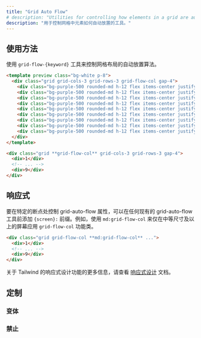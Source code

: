 ```yaml
---
title: "Grid Auto Flow"
# description: "Utilities for controlling how elements in a grid are auto-placed."
description: "用于控制网格中元素如何自动放置的工具。"
---
```




<!-- ## Usage -->
## 使用方法

<!-- Use the `grid-flow-{keyword}` utilities to control how the auto-placement algorithm works for a grid layout. -->
使用 `grid-flow-{keyword}` 工具来控制网格布局的自动放置算法。

```html purple
<template preview class="bg-white p-8">
  <div class="grid grid-cols-3 grid-rows-3 grid-flow-col gap-4">
    <div class="bg-purple-500 rounded-md h-12 flex items-center justify-center text-white text-2xl font-extrabold">1</div>
    <div class="bg-purple-500 rounded-md h-12 flex items-center justify-center text-white text-2xl font-extrabold">2</div>
    <div class="bg-purple-500 rounded-md h-12 flex items-center justify-center text-white text-2xl font-extrabold">3</div>
    <div class="bg-purple-500 rounded-md h-12 flex items-center justify-center text-white text-2xl font-extrabold">4</div>
    <div class="bg-purple-500 rounded-md h-12 flex items-center justify-center text-white text-2xl font-extrabold">5</div>
    <div class="bg-purple-500 rounded-md h-12 flex items-center justify-center text-white text-2xl font-extrabold">6</div>
    <div class="bg-purple-500 rounded-md h-12 flex items-center justify-center text-white text-2xl font-extrabold">7</div>
    <div class="bg-purple-500 rounded-md h-12 flex items-center justify-center text-white text-2xl font-extrabold">8</div>
    <div class="bg-purple-500 rounded-md h-12 flex items-center justify-center text-white text-2xl font-extrabold">9</div>
  </div>
</template>

<div class="grid **grid-flow-col** grid-cols-3 grid-rows-3 gap-4">
  <div>1</div>
  <!-- ... -->
  <div>9</div>
</div>
```

<!-- ## Responsive -->
## 响应式

<!-- To control the grid-auto-flow property at a specific breakpoint, add a `{screen}:` prefix to any existing grid-auto-flow utility. For example, use `md:grid-flow-col` to apply the `grid-flow-col` utility at only medium screen sizes and above. -->
要在特定的断点处控制 grid-auto-flow 属性，可以在任何现有的 grid-auto-flow 工具前添加 `{screen}:` 前缀。例如，使用 `md:grid-flow-col` 来仅在中等尺寸及以上的屏幕应用 `grid-flow-col` 功能类。

```html
<div class="grid grid-flow-col **md:grid-flow-col** ...">
  <div>1</div>
  <!-- ... -->
  <div>9</div>
</div>
```

<!-- For more information about Tailwind's responsive design features, check out the [Responsive Design](/docs/responsive-design) documentation. -->
关于 Tailwind 的响应式设计功能的更多信息，请查看 [响应式设计](/docs/responsive-design) 文档。

## 定制

### 变体

<Variants plugin="gridAutoFlow" name="grid-auto-flow" />

### 禁止

<Disabling plugin="gridAutoFlow" name="grid-auto-flow" />
